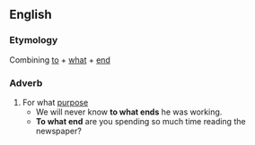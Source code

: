 ==English==
===Etymology===
Combining [[to]] + [[what]] + [[end]]
===Adverb===
{{en-adv|-}}
# For what [[purpose]]
#* We will never know '''to what ends''' he was working.
#* '''To what end''' are you spending so much time reading the newspaper?